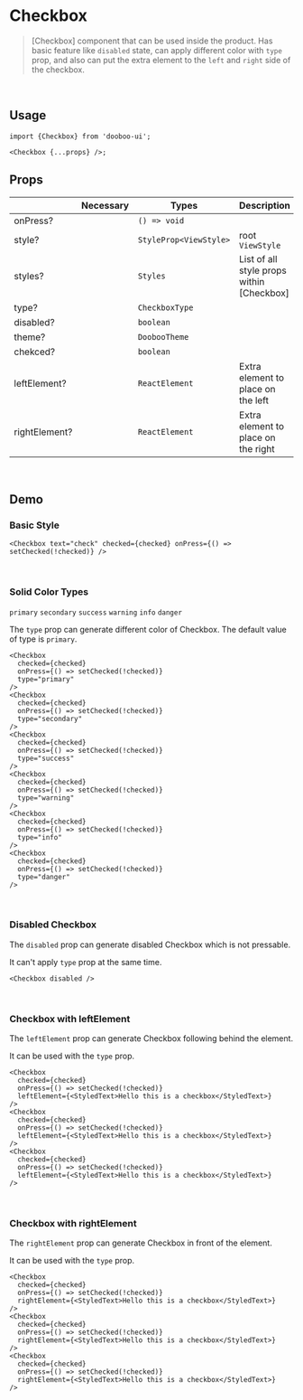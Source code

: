 
<Meta title="Components/Checkbox" />

# Checkbox

> [Checkbox] component that can be used inside the product. Has basic feature like `disabled` state, can apply different color with `type` prop, and also can put the extra element to the `left` and `right` side of the checkbox.

<br />

## Usage

```tsx
import {Checkbox} from 'dooboo-ui';

<Checkbox {...props} />;
```

## Props

|               | Necessary | Types                  | Description                               | Default |
| ------------- | --------- | ---------------------- | ----------------------------------------- | ------- |
| onPress?      |           | `() => void`           |                                           |         |
| style?        |           | `StyleProp<ViewStyle>` | root `ViewStyle`                          |         |
| styles?       |           | `Styles`               | List of all style props within [Checkbox] |         |
| type?         |           | `CheckboxType`         |                                           | primary |
| disabled?     |           | `boolean`              |                                           |         |
| theme?        |           | `DoobooTheme`          |                                           |         |
| chekced?      |           | `boolean`              |                                           |         |
| leftElement?  |           | `ReactElement`         | Extra element to place on the left        |         |
| rightElement? |           | `ReactElement`         | Extra element to place on the right       |         |

<br />

## Demo

### Basic Style

```tsx
<Checkbox text="check" checked={checked} onPress={() => setChecked(!checked)} />
```

<Basic themeType="light" />
<Basic themeType="dark" />
<br />

### Solid Color Types

`primary` `secondary` `success` `warning` `info` `danger`

The `type` prop can generate different color of Checkbox. The default value of type is `primary`.

```tsx
<Checkbox
  checked={checked}
  onPress={() => setChecked(!checked)}
  type="primary"
/>
<Checkbox
  checked={checked}
  onPress={() => setChecked(!checked)}
  type="secondary"
/>
<Checkbox
  checked={checked}
  onPress={() => setChecked(!checked)}
  type="success"
/>
<Checkbox
  checked={checked}
  onPress={() => setChecked(!checked)}
  type="warning"
/>
<Checkbox
  checked={checked}
  onPress={() => setChecked(!checked)}
  type="info"
/>
<Checkbox
  checked={checked}
  onPress={() => setChecked(!checked)}
  type="danger"
/>
```

<Solid themeType="light" />
<Solid themeType="dark" />
<br />

### Disabled Checkbox

The `disabled` prop can generate disabled Checkbox which is not pressable.

It can't apply `type` prop at the same time.

```tsx
<Checkbox disabled />
```

<Disabled themeType="light" />
<Disabled themeType="dark" />
<br />

### Checkbox with leftElement

The `leftElement` prop can generate Checkbox following behind the element.

It can be used with the `type` prop.

```tsx
<Checkbox
  checked={checked}
  onPress={() => setChecked(!checked)}
  leftElement={<StyledText>Hello this is a checkbox</StyledText>}
/>
<Checkbox
  checked={checked}
  onPress={() => setChecked(!checked)}
  leftElement={<StyledText>Hello this is a checkbox</StyledText>}
/>
<Checkbox
  checked={checked}
  onPress={() => setChecked(!checked)}
  leftElement={<StyledText>Hello this is a checkbox</StyledText>}
/>
```

<LeftElement themeType="light" />
<LeftElement themeType="dark" />
<br />

### Checkbox with rightElement

The `rightElement` prop can generate Checkbox in front of the element.

It can be used with the `type` prop.

```tsx
<Checkbox
  checked={checked}
  onPress={() => setChecked(!checked)}
  rightElement={<StyledText>Hello this is a checkbox</StyledText>}
/>
<Checkbox
  checked={checked}
  onPress={() => setChecked(!checked)}
  rightElement={<StyledText>Hello this is a checkbox</StyledText>}
/>
<Checkbox
  checked={checked}
  onPress={() => setChecked(!checked)}
  rightElement={<StyledText>Hello this is a checkbox</StyledText>}
/>
```

<RightElement themeType="light" />
<RightElement themeType="dark" />
<br />
